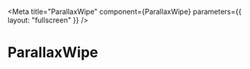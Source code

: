 
<Meta
  title="ParallaxWipe"
  component={ParallaxWipe}
  parameters={{ layout: "fullscreen" }}
/>

# ParallaxWipe

<Canvas>
  <Story story={stories.Example} />
</Canvas>
